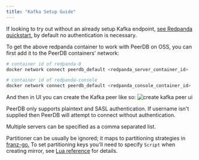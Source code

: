 ```yaml
---
title: "Kafka Setup Guide"
---
```


If looking to try out without an already setup Kafka endpoint, [see Redpanda quickstart,](https://docs.redpanda.com/current/get-started/quick-start) by default no authentication is necessary.

To get the above redpanda container to work with PeerDB on OSS, you can first add it to the PeerDB containers' network:
```bash
# container id of redpanda-0
docker network connect peerdb_default <redpanda_server_container_id>

# container id of redpanda-console
docker network connect peerdb_default <redpanda_console_container_id>
```

And then in UI you can create the Kafka peer like so:
![create kafka peer ui](../images/setup/redpeer.png)


PeerDB only supports plaintext and SASL authentication. If username isn't supplied then PeerDB will attempt to connect without authentication.

Multiple servers can be specified as a comma separated list.

Partitioner can be usually be ignored; it maps to partitioning strategies in [franz-go.](https://pkg.go.dev/github.com/twmb/franz-go/pkg/kgo#Partitioner) To set partitioning keys you'll need to specify `Script` when creating mirror, see [Lua reference](https://docs.peerdb.io/lua/reference) for details.